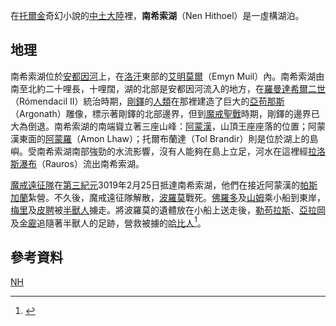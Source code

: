 {{NoteTA
|G1=魔戒
}}
{{中土大陸的地理
| alias=
|description=
|time =
|lord=
|location=[[安都因河|安都因河]]上
|books=《[[魔戒現身|魔戒現身]]》
}}
在[[托爾金|托爾金]]奇幻小說的[[中土大陸|中土大陸]]裡，'''南希索湖'''（Nen Hithoel）是一虛構湖泊。

==地理==
南希索湖位於[[安都因河|安都因河]]上，在[[洛汗_(地名)|洛汗]]東部的[[艾明莫爾|艾明莫爾]]（Emyn Muil）內。南希索湖由南至北約二十哩長，十哩闊，湖的北部是安都因河流入的地方，在[[羅曼達希爾二世|羅曼達希爾二世]]（Rómendacil II）統治時期，[[剛鐸|剛鐸]]的[[人類_(中土大陸)|人類]]在那裡建造了巨大的[[亞苟那斯|亞苟那斯]]（Argonath）雕像，標示著剛鐸的北部邊界，但到[[魔戒聖戰|魔戒聖戰]]時期，剛鐸的邊界已大為倒退。南希索湖的南端聳立著三座山峰：[[阿蒙漢|阿蒙漢]]，山頂王座座落的位置；阿蒙漢東面的[[阿蒙羅|阿蒙羅]]（Amon Lhaw）；托爾布蘭達（Tol Brandir）則是位於湖上的島嶼。受南希索湖南部強勁的水流影響，沒有人能夠在島上立足，河水在這裡經[[拉洛斯瀑布|拉洛斯瀑布]]（Rauros）流出南希索湖。

[[魔戒遠征隊|魔戒遠征隊]]在[[第三紀元|第三紀元]]3019年2月25日抵達南希索湖，他們在接近阿蒙漢的[[帕斯加蘭|帕斯加蘭]]紮營。不久後，魔戒遠征隊解散，[[波羅莫|波羅莫]]戰死。[[佛羅多·巴金斯|佛羅多]]及[[山姆·詹吉|山姆]]乘小船到東岸，[[梅里雅達克·烈酒鹿|梅里]]及[[皮瑞格林·圖克|皮聘]]被[[半獸人|半獸人]]擄走。將波羅莫的遺體放在小船上送走後，[[勒苟拉斯|勒苟拉斯]]、[[亞拉岡_(魔戒)|亞拉岡]]及[[金靂|金靂]]追隨著半獸人的足跡，營救被擄的[[哈比人|哈比人]]<ref name="克理斯·史密斯">{{Cite book|title=魔戒武器聖戰|last=克理斯·史密斯|publisher=奇幻基地|year=2003年12月|isbn=986-7576-12-8|location=臺北}}</ref>{{Rp|74}}。

==參考資料==
<references />

[[Category:中土大陸的地理|NH]]
